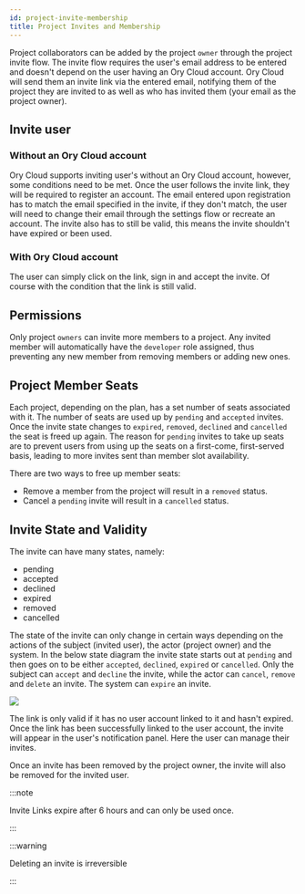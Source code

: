 ```yaml
---
id: project-invite-membership
title: Project Invites and Membership
---
```


Project collaborators can be added by the project `owner` through the project
invite flow. The invite flow requires the user's email address to be entered and
doesn't depend on the user having an Ory Cloud account. Ory Cloud will send them
an invite link via the entered email, notifying them of the project they are
invited to as well as who has invited them (your email as the project owner).

## Invite user

### Without an Ory Cloud account

Ory Cloud supports inviting user's without an Ory Cloud account, however, some
conditions need to be met. Once the user follows the invite link, they will be
required to register an account. The email entered upon registration has to
match the email specified in the invite, if they don't match, the user will need
to change their email through the settings flow or recreate an account. The
invite also has to still be valid, this means the invite shouldn't have expired
or been used.

### With Ory Cloud account

The user can simply click on the link, sign in and accept the invite. Of course
with the condition that the link is still valid.

## Permissions

Only project `owners` can invite more members to a project. Any invited member
will automatically have the `developer` role assigned, thus preventing any new
member from removing members or adding new ones.

## Project Member Seats

Each project, depending on the plan, has a set number of seats associated with
it. The number of seats are used up by `pending` and `accepted` invites. Once
the invite state changes to `expired`, `removed`, `declined` and `cancelled` the
seat is freed up again. The reason for `pending` invites to take up seats are to
prevent users from using up the seats on a first-come, first-served basis,
leading to more invites sent than member slot availability.

There are two ways to free up member seats:

- Remove a member from the project will result in a `removed` status.
- Cancel a `pending` invite will result in a `cancelled` status.

## Invite State and Validity

The invite can have many states, namely:

- pending
- accepted
- declined
- expired
- removed
- cancelled

The state of the invite can only change in certain ways depending on the actions
of the subject (invited user), the actor (project owner) and the system. In the
below state diagram the invite state starts out at `pending` and then goes on to
be either `accepted`, `declined`, `expired` or `cancelled`. Only the subject can
`accept` and `decline` the invite, while the actor can `cancel`, `remove` and
`delete` an invite. The system can `expire` an invite.

[![](https://mermaid.ink/img/pako:eNqN0s1OxCAQB_BXIXM024vHHjzpE3i0HmZhumL4aKZDs2az7y6Usmo0sT0Q8uc3MKFcQEdD0MMsKPRo8cTou-VeDUHl7-XuVXXdg7JhsUI1q_M1nigYG06qVzEozYTFVNWWCkOtaRIy1c3p-E5atvS3NqSdDXs1nSfLK8ZRiBUqTSxogzKJUWz8ox-NQZNz7QjUEnkLK67jrZHalSP5WVGjalsbO-jX6Tswk4_L_7Ti2z0X3Sq_6TUql-DJ05G41MEBPLFHa_IjuJR9BpC3vD5An6eGRkxOBhjCNdM0mfyPn4zN20E_opvpAJgkPn8EDb1wooa2t7Sp6ydFEswT)](https://mermaid.live/edit/#pako:eNqN0s1OxCAQB_BXIXM024vHHjzpE3i0HmZhumL4aKZDs2az7y6Usmo0sT0Q8uc3MKFcQEdD0MMsKPRo8cTou-VeDUHl7-XuVXXdg7JhsUI1q_M1nigYG06qVzEozYTFVNWWCkOtaRIy1c3p-E5atvS3NqSdDXs1nSfLK8ZRiBUqTSxogzKJUWz8ox-NQZNz7QjUEnkLK67jrZHalSP5WVGjalsbO-jX6Tswk4_L_7Ti2z0X3Sq_6TUql-DJ05G41MEBPLFHa_IjuJR9BpC3vD5An6eGRkxOBhjCNdM0mfyPn4zN20E_opvpAJgkPn8EDb1wooa2t7Sp6ydFEswT)

The link is only valid if it has no user account linked to it and hasn't
expired. Once the link has been successfully linked to the user account, the
invite will appear in the user's notification panel. Here the user can manage
their invites.

Once an invite has been removed by the project owner, the invite will also be
removed for the invited user.

:::note

Invite Links expire after 6 hours and can only be used once.

:::

:::warning

Deleting an invite is irreversible

:::
